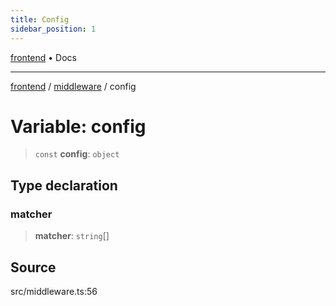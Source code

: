 ```yaml
---
title: Config
sidebar_position: 1
---
```


[frontend](../..) • Docs

***

[frontend](../..) / [middleware](..) / config

# Variable: config

> `const` **config**: `object`

## Type declaration

### matcher

> **matcher**: `string`[]

## Source

src/middleware.ts:56
